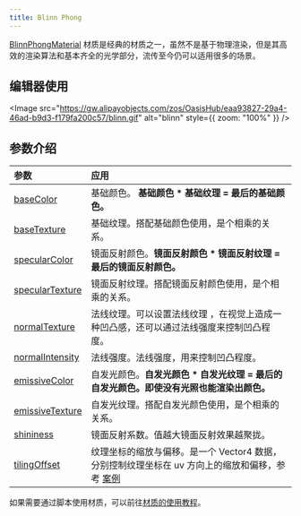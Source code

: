 ```yaml
---
title: Blinn Phong
---
```


[BlinnPhongMaterial](/apis/core/#BlinnPhongMaterial) 材质是经典的材质之一，虽然不是基于物理渲染，但是其高效的渲染算法和基本齐全的光学部分，流传至今仍可以适用很多的场景。

<Playground href="/embed/blinn-phong" />

## 编辑器使用

<Image src="https://gw.alipayobjects.com/zos/OasisHub/eaa93827-29a4-46ad-b9d3-f179fa200c57/blinn.gif" alt="blinn" style={{ zoom: "100%" }} />

## 参数介绍

| 参数 | 应用 |
| :-- | :-- |
| [baseColor](/apis/core/#BlinnPhongMaterial-baseColor) | 基础颜色。 **基础颜色 \* 基础纹理 = 最后的基础颜色。** |
| [baseTexture](/apis/core/#BlinnPhongMaterial-baseTexture) | 基础纹理。搭配基础颜色使用，是个相乘的关系。 |
| [specularColor](/apis/core/#BlinnPhongMaterial-specularColor) | 镜面反射颜色。**镜面反射颜色 \* 镜面反射纹理 = 最后的镜面反射颜色。** |
| [specularTexture](/apis/core/#BlinnPhongMaterial-specularTexture) | 镜面反射纹理。搭配镜面反射颜色使用，是个相乘的关系。 |
| [normalTexture](/apis/core/#BlinnPhongMaterial-normalTexture) | 法线纹理。可以设置法线纹理 ，在视觉上造成一种凹凸感，还可以通过法线强度来控制凹凸程度。 |
| [normalIntensity ](/apis/core/#BlinnPhongMaterial-normalIntensity) | 法线强度。法线强度，用来控制凹凸程度。 |
| [emissiveColor](/apis/core/#BlinnPhongMaterial-emissiveColor) | 自发光颜色。**自发光颜色 \* 自发光纹理 = 最后的自发光颜色。即使没有光照也能渲染出颜色。** |
| [emissiveTexture](/apis/core/#BlinnPhongMaterial-emissiveTexture) | 自发光纹理。搭配自发光颜色使用，是个相乘的关系。 |
| [shininess](/apis/core/#BlinnPhongMaterial-shininess) | 镜面反射系数。值越大镜面反射效果越聚拢。 |
| [tilingOffset](/apis/core/#BlinnPhongMaterial-tilingOffset) | 纹理坐标的缩放与偏移。是一个 Vector4 数据，分别控制纹理坐标在 uv 方向上的缩放和偏移，参考 [案例](/embed/tiling-offset) |

如果需要通过脚本使用材质，可以前往[材质的使用教程](/docs/graphics/material/script)。
